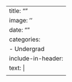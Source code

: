 ---
title: ""
image: ''
date: ""
categories:
    - Undergrad
include-in-header: 
      text: |
        <meta http-equiv="refresh" content="0; url=https://www.linkedin.com/in/nelsonnease/">
---